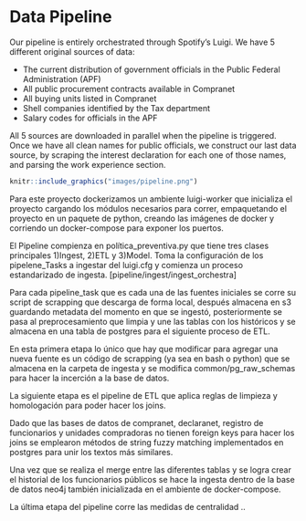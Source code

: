 # Data Pipeline

Our pipeline is entirely orchestrated through Spotify's Luigi. We have 5 different original sources of data:

- The current distribution of government officials in the Public Federal Administration (APF)
- All public procurement contracts available in Compranet
- All buying units listed in Compranet
- Shell companies identified by the Tax department
- Salary codes for officials in the APF

All 5 sources are downloaded in parallel when the pipeline is triggered. Once we have all clean names for public officials, we construct our last data source, by scraping the interest declaration for each one of those names, and parsing the work experience section.

```r
knitr::include_graphics("images/pipeline.png")
```

Para este proyecto dockerizamos un ambiente luigi-worker que inicializa el proyecto cargando los módulos necesarios para correr, empaquetando el proyecto en un paquete de python, creando las imágenes de docker y corriendo un docker-compose para exponer los puertos.

El Pipeline compienza en política_preventiva.py que tiene tres clases principales 1)Ingest, 2)ETL y 3)Model. Toma la configuración de los pipelene_Tasks a ingestar del luigi.cfg y comienza un proceso estandarizado de ingesta. [pipeline/ingest/ingest_orchestra]

Para cada pipeline_task que es cada una de las fuentes iniciales se corre su script de scrapping que descarga de forma local, después almacena en s3 guardando metadata del momento en que se ingestó, posteriormente se pasa al preprocesamiento que limpia y une las tablas con los históricos y se almacena en una tabla de postgres para el siguiente proceso de ETL.

En esta primera etapa lo único que hay que modificar para agregar una nueva fuente es un código de scrapping (ya sea en bash o python) que se almacena en la carpeta de ingesta y se modifica common/pg_raw_schemas para hacer la incerción a la base de datos.  

La siguiente etapa es el pipeline de ETL que aplica reglas de limpieza y homologación para poder hacer los joins.

Dado que las bases de datos de compranet, declaranet, registro de funcionarios y unidades compradoras no tienen foreign keys para hacer los joins se emplearon métodos de string fuzzy matching implementados en postgres para unir los textos más similares.

Una vez que se realiza el merge entre las diferentes tablas y se logra crear el historial de los funcionarios públicos se hace la ingesta dentro de la base de datos neo4j también inicializada en el ambiente de docker-compose.

La última etapa del pipeline corre las medidas de centralidad ..